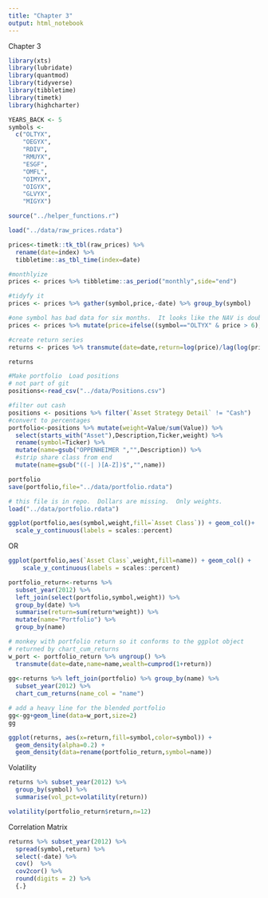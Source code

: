 ```yaml
---
title: "Chapter 3"
output: html_notebook
---
```

Chapter 3
```r
library(xts)
library(lubridate)
library(quantmod)
library(tidyverse)
library(tibbletime)
library(timetk)
library(highcharter)

YEARS_BACK <- 5
symbols <-
  c("OLTYX",
    "OEGYX",
    "RDIV",
    "RMUYX",
    "ESGF",
    "OMFL",
    "OIMYX",
    "OIGYX",
    "GLVYX",
    "MIGYX")

source("../helper_functions.r")

```

```r

load("../data/raw_prices.rdata")
```

```r
prices<-timetk::tk_tbl(raw_prices) %>%
  rename(date=index) %>% 
  tibbletime::as_tbl_time(index=date) 

#monthlyize
prices <- prices %>% tibbletime::as_period("monthly",side="end")

#tidyfy it
prices <- prices %>% gather(symbol,price,-date) %>% group_by(symbol)

#one symbol has bad data for six months.  It looks like the NAV is doubled. Fix.
prices <- prices %>% mutate(price=ifelse((symbol=="OLTYX" & price > 6),price/2,price))

#create return series
returns <- prices %>% transmute(date=date,return=log(price)/lag(log(price))-1) %>% slice(-1)

returns
```


```r
#Make portfolio  Load positions
# not part of git
positions<-read_csv("../data/Positions.csv")

#filter out cash
positions <- positions %>% filter(`Asset Strategy Detail` != "Cash")
#convert to percentages
portfolio<-positions %>% mutate(weight=Value/sum(Value)) %>%
  select(starts_with("Asset"),Description,Ticker,weight) %>% 
  rename(symbol=Ticker) %>% 
  mutate(name=gsub("OPPENHEIMER ","",Description)) %>% 
  #strip share class from end
  mutate(name=gsub("((-| )[A-Z])$","",name))

portfolio
save(portfolio,file="../data/portfolio.rdata")
```

```r
# this file is in repo.  Dollars are missing.  Only weights.
load("../data/portfolio.rdata")

ggplot(portfolio,aes(symbol,weight,fill=`Asset Class`)) + geom_col()+ 
  scale_y_continuous(labels = scales::percent)
```
OR
```r
ggplot(portfolio,aes(`Asset Class`,weight,fill=name)) + geom_col() +
    scale_y_continuous(labels = scales::percent)

```

```r

portfolio_return<-returns %>%
  subset_year(2012) %>% 
  left_join(select(portfolio,symbol,weight)) %>% 
  group_by(date) %>% 
  summarise(return=sum(return*weight)) %>% 
  mutate(name="Portfolio") %>% 
  group_by(name)

# monkey with portfolio return so it conforms to the ggplot object
# returned by chart_cum_returns
w_port <- portfolio_return %>% ungroup() %>% 
  transmute(date=date,name=name,wealth=cumprod(1+return))
  
gg<-returns %>% left_join(portfolio) %>% group_by(name) %>%   
  subset_year(2012) %>% 
  chart_cum_returns(name_col = "name")

# add a heavy line for the blended portfolio
gg<-gg+geom_line(data=w_port,size=2)
gg

```

```r
ggplot(returns, aes(x=return,fill=symbol,color=symbol)) + 
  geom_density(alpha=0.2) +
  geom_density(data=rename(portfolio_return,symbol=name))

```



Volatility
```r
returns %>% subset_year(2012) %>% 
  group_by(symbol) %>% 
  summarise(vol_pct=volatility(return))
```

```r
volatility(portfolio_return$return,n=12)
```


Correlation Matrix
```r

returns %>% subset_year(2012) %>% 
  spread(symbol,return) %>% 
  select(-date) %>% 
  cov()  %>% 
  cov2cor() %>% 
  round(digits = 2) %>% 
  {.}
```

